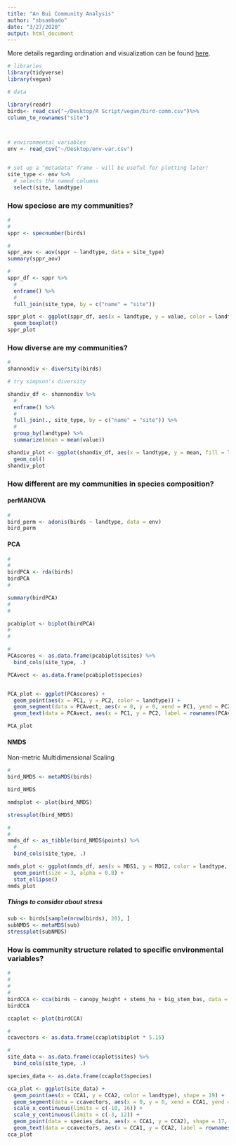 ```yaml
---
title: "An Bui Community Analysis"
author: "sbsambado"
date: "3/27/2020"
output: html_document
---
```

More details regarding ordination and visualization can be found [here](http://rpubs.com/an-bui/553683).

```r
# libraries
library(tidyverse)
library(vegan)

# data

library(readr)
birds<- read_csv("~/Desktop/R Script/vegan/bird-comm.csv")%>% 
column_to_rownames("site")



# environmental variables
env <- read_csv("~/Desktop/env-var.csv")


# set up a "metadata" frame - will be useful for plotting later!
site_type <- env %>% 
  # selects the named columns
  select(site, landtype)
```

### How speciose are my communities?

```r
#
#
sppr <- specnumber(birds)

#
sppr_aov <- aov(sppr ~ landtype, data = site_type)
summary(sppr_aov)
```

```r
# 
sppr_df <- sppr %>% 
  # 
  enframe() %>% 
  # 
  full_join(site_type, by = c("name" = "site"))

sppr_plot <- ggplot(sppr_df, aes(x = landtype, y = value, color = landtype)) +
  geom_boxplot()
sppr_plot
```

### How diverse are my communities?

```r
# 
shannondiv <- diversity(birds)

# try simpson's diversity

```

```r
shandiv_df <- shannondiv %>% 
  # 
  enframe() %>% 
  # 
  full_join(., site_type, by = c("name" = "site")) %>% 
  # 
  group_by(landtype) %>% 
  summarize(mean = mean(value))

shandiv_plot <- ggplot(shandiv_df, aes(x = landtype, y = mean, fill = landtype)) +
  geom_col()
shandiv_plot
```

### How different are my communities in species composition?

#### perMANOVA
```r
# 
bird_perm <- adonis(birds ~ landtype, data = env)
bird_perm
```

#### PCA

```r
# 
# 
birdPCA <- rda(birds)
birdPCA
# 

summary(birdPCA)
# 
# 

pcabiplot <- biplot(birdPCA)
# 
# 

# 
PCAscores <- as.data.frame(pcabiplot$sites) %>% 
  bind_cols(site_type, .)

PCAvect <- as.data.frame(pcabiplot$species)


PCA_plot <- ggplot(PCAscores) +
  geom_point(aes(x = PC1, y = PC2, color = landtype)) +
  geom_segment(data = PCAvect, aes(x = 0, y = 0, xend = PC1, yend = PC2), arrow = arrow(length = unit(0.2, "cm"))) +
  geom_text(data = PCAvect, aes(x = PC1, y = PC2, label = rownames(PCAvect)))

PCA_plot
```

#### NMDS

Non-metric Multidimensional Scaling

```r
#
bird_NMDS <- metaMDS(birds)

bird_NMDS

nmdsplot <- plot(bird_NMDS)

stressplot(bird_NMDS)
```

```r
# 
# 
nmds_df <- as_tibble(bird_NMDS$points) %>% 
  # 
  bind_cols(site_type, .)

nmds_plot <- ggplot(nmds_df, aes(x = MDS1, y = MDS2, color = landtype, shape = landtype)) +
  geom_point(size = 3, alpha = 0.8) +
  stat_ellipse()
nmds_plot
```

##### Things to consider about stress

```r
sub <- birds[sample(nrow(birds), 20), ]
subNMDS <- metaMDS(sub)
stressplot(subNMDS)
```

### How is community structure related to specific environmental variables?

```r
# 
# 
# 
# 
birdCCA <- cca(birds ~ canopy_height + stems_ha + big_stem_bas, data = env)
birdCCA


```

```r
ccaplot <- plot(birdCCA)

# 
ccavectors <- as.data.frame(ccaplot$biplot * 5.15)

# 
site_data <- as.data.frame(ccaplot$sites) %>% 
  bind_cols(site_type, .)

species_data <- as.data.frame(ccaplot$species)

cca_plot <- ggplot(site_data) +
  geom_point(aes(x = CCA1, y = CCA2, color = landtype), shape = 19) +
  geom_segment(data = ccavectors, aes(x = 0, y = 0, xend = CCA1, yend = CCA2), arrow = arrow(length = unit(0.2, "cm"))) +
  scale_x_continuous(limits = c(-10, 16)) +
  scale_y_continuous(limits = c(-3, 12)) +
  geom_point(data = species_data, aes(x = CCA1, y = CCA2), shape = 17, size = 2, color = "blue") +
  geom_text(data = ccavectors, aes(x = CCA1, y = CCA2, label = rownames(ccavectors)))
cca_plot
```


